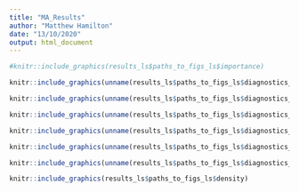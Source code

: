 ```yaml
---
title: "MA_Results"
author: "Matthew Hamilton"
date: "13/10/2020"
output: html_document
---
```

```r
#knitr::include_graphics(results_ls$paths_to_figs_ls$importance)
```
```r
knitr::include_graphics(unname(results_ls$paths_to_figs_ls$diagnostics_chr[1]))
```
```r
knitr::include_graphics(unname(results_ls$paths_to_figs_ls$diagnostics_chr[2]))
```
```r
knitr::include_graphics(unname(results_ls$paths_to_figs_ls$diagnostics_chr[3]))
```
```r
knitr::include_graphics(unname(results_ls$paths_to_figs_ls$diagnostics_chr[4]))
```
```r
knitr::include_graphics(unname(results_ls$paths_to_figs_ls$diagnostics_chr[5]))
```
```r
knitr::include_graphics(unname(results_ls$paths_to_figs_ls$diagnostics_chr[6]))
```
```r
knitr::include_graphics(results_ls$paths_to_figs_ls$density)
```